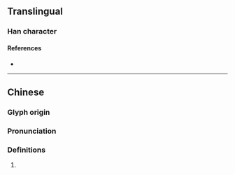 {{character info/new}}
==Translingual==

===Han character===
{{Han char|rn=104|rad=疒|as=03|sn=8|four=|canj=KDI,XKDI|ids=⿸疒寸}}

====References====
* {{Han ref|kx=0769.140|dkj=22034|dj=1179.170|hdz=42660.070|uh=759B|ud=30107}}

----

==Chinese==

===Glyph origin===
{{Han etym}}

===Pronunciation===
{{zh-pron
|m=zhǒu
|mc=y
|oc=y
|cat=
}}

===Definitions===
{{zh-hanzi}}

# {{rfdef|cmn|sort=疒03}}
